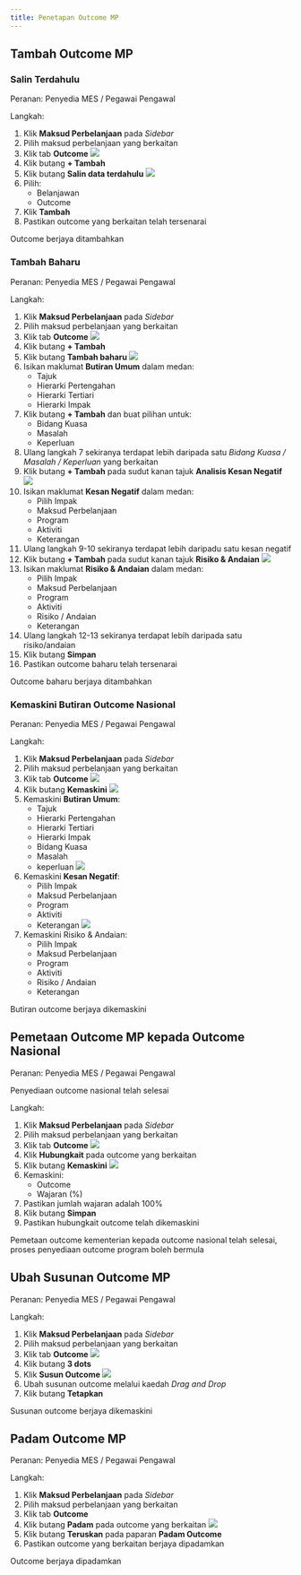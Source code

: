 ```yaml
---
title: Penetapan Outcome MP
---
```


## Tambah Outcome MP
### Salin Terdahulu
Peranan: Penyedia MES / Pegawai Pengawal

Langkah:
1. Klik **Maksud Perbelanjaan** pada *Sidebar*
2. Pilih maksud perbelanjaan yang berkaitan
3. Klik tab **Outcome**
![](./images/motc-tambah.png)
4. Klik butang **+ Tambah**
5. Klik butang **Salin data terdahulu**
![](./images/motc-salin.png)
6. Pilih:
    * Belanjawan 
    * Outcome
7. Klik **Tambah**
8. Pastikan outcome yang berkaitan telah tersenarai

<Callout title="Outcome">
Outcome berjaya ditambahkan
</Callout>

### Tambah Baharu
Peranan: Penyedia MES / Pegawai Pengawal

Langkah:
1. Klik **Maksud Perbelanjaan** pada *Sidebar*
2. Pilih maksud perbelanjaan yang berkaitan
3. Klik tab **Outcome**
![](./images/motc-tambah.png)
4. Klik butang **+ Tambah**
5. Klik butang **Tambah baharu**
![](./images/motc-paparan.png)
6. Isikan maklumat **Butiran Umum** dalam medan:
    * Tajuk
    * Hierarki Pertengahan
    * Hierarki Tertiari
    * Hierarki Impak
7. Klik butang **+ Tambah** dan buat pilihan untuk:
    * Bidang Kuasa
    * Masalah
    * Keperluan
8. Ulang langkah 7 sekiranya terdapat lebih daripada satu *Bidang Kuasa / Masalah / Keperluan* yang berkaitan
9. Klik butang **+ Tambah** pada sudut kanan tajuk **Analisis Kesan Negatif**
![](./images/outcome-kesannegatif.png)
10. Isikan maklumat **Kesan Negatif** dalam medan:
    * Pilih Impak
    * Maksud Perbelanjaan
    * Program
    * Aktiviti
    * Keterangan
11. Ulang langkah 9-10 sekiranya terdapat lebih daripadu satu kesan negatif
12. Klik butang **+ Tambah** pada sudut kanan tajuk **Risiko & Andaian**
![](./images/outcome-risiko.png)
13. Isikan maklumat **Risiko & Andaian** dalam medan:
    * Pilih Impak
    * Maksud Perbelanjaan
    * Program
    * Aktiviti
    * Risiko / Andaian
    * Keterangan
14. Ulang langkah 12-13 sekiranya terdapat lebih daripada satu risiko/andaian 
15. Klik butang **Simpan**
16. Pastikan outcome baharu telah tersenarai

<Callout title="Outcome">
Outcome baharu berjaya ditambahkan
</Callout>

### Kemaskini Butiran Outcome Nasional
Peranan: Penyedia MES / Pegawai Pengawal

Langkah:
1. Klik **Maksud Perbelanjaan** pada *Sidebar*
2. Pilih maksud perbelanjaan yang berkaitan
3. Klik tab **Outcome**
![](./images/motc-kemaskini.png)
4. Klik butang **Kemaskini**
![](./images/motc-paparan.png)
5. Kemaskini **Butiran Umum**:
    * Tajuk
    * Hierarki Pertengahan
    * Hierarki Tertiari
    * Hierarki Impak
    * Bidang Kuasa 
    * Masalah 
    * keperluan
    ![](./images/outcome-kesannegatif.png)
6. Kemaskini **Kesan Negatif**:
    * Pilih Impak
    * Maksud Perbelanjaan
    * Program
    * Aktiviti
    * Keterangan 
    ![](./images/outcome-risiko.png)
7. Kemaskini Risiko & Andaian:
    * Pilih Impak
    * Maksud Perbelanjaan
    * Program
    * Aktiviti
    * Risiko / Andaian
    * Keterangan 

<Callout title="Outcome">
Butiran outcome berjaya dikemaskini
</Callout>

## Pemetaan Outcome MP kepada Outcome Nasional
Peranan: Penyedia MES / Pegawai Pengawal

<Callout title="Pra-syarat" type="warn"> 
Penyediaan outcome nasional telah selesai
</Callout>

Langkah:
1. Klik **Maksud Perbelanjaan** pada *Sidebar*
2. Pilih maksud perbelanjaan yang berkaitan
3. Klik tab **Outcome**
![](./images/motc-hubungkait.png)
4. Klik **Hubungkait** pada outcome yang berkaitan
5. Klik butang **Kemaskini**
![](./images/hubungkait-paparan.png) 
6. Kemaskini:
    * Outcome
    * Wajaran (%)
7. Pastikan jumlah wajaran adalah 100%
8. Klik butang **Simpan**
9. Pastikan hubungkait outcome telah dikemaskini

<Callout title="Outcome">
Pemetaan outcome kementerian kepada outcome nasional telah selesai, proses penyediaan outcome program boleh bermula
</Callout>

## Ubah Susunan Outcome MP
Peranan: Penyedia MES / Pegawai Pengawal

Langkah:
1. Klik **Maksud Perbelanjaan** pada *Sidebar*
2. Pilih maksud perbelanjaan yang berkaitan
3. Klik tab **Outcome**
![](./images/mp_susun-outcome1.png)
4. Klik butang **3 dots**
5. Klik **Susun Outcome**
![](./images/mp_susun-outcome2.png)
6. Ubah susunan outcome melalui kaedah _Drag and Drop_
7. Klik butang **Tetapkan**

<Callout title="Outcome">
Susunan outcome berjaya dikemaskini
</Callout>

## Padam Outcome MP
Peranan: Penyedia MES / Pegawai Pengawal

Langkah:
1. Klik **Maksud Perbelanjaan** pada *Sidebar*
2. Pilih maksud perbelanjaan yang berkaitan
3. Klik tab **Outcome**
4. Klik butang **Padam** pada outcome yang berkaitan
![](./images/motc-padam.png)
5. Klik butang **Teruskan** pada paparan **Padam Outcome**
6. Pastikan outcome yang berkaitan berjaya dipadamkan

<Callout title="Outcome">
Outcome berjaya dipadamkan
</Callout>